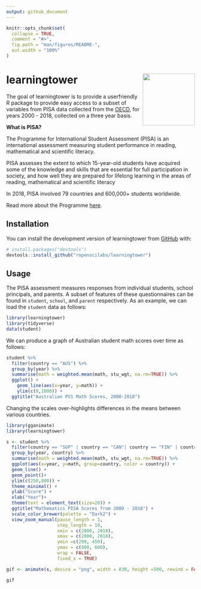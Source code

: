 ```yaml
---
output: github_document
---
```


<!-- README.md is generated from README.Rmd. Please edit that file -->

```r
knitr::opts_chunk$set(
  collapse = TRUE,
  comment = "#>",
  fig.path = "man/figures/README-",
  out.width = "100%"
)
```
# learningtower <img src='man/figures/logo.png' align="right" height="139" />


<!-- badges: start -->
<!-- badges: end -->


The goal of learningtower is to provide a userfriendly R package to provide easy access to a subset of variables from PISA data collected from the [OECD](http://www.oecd.org/pisa/data/), for years 2000 - 2018, collected on a three year basis.

**What is PISA?**

The Programme for International Student Assessment (PISA) is an international assessment measuring student performance in reading, mathematical and scientific literacy.

PISA assesses the extent to which 15-year-old students have acquired some of the knowledge and skills that are essential for full participation in society, and how well they are prepared for lifelong learning in the areas of reading, mathematical and scientific literacy

In 2018, PISA involved 79 countries and 600,000+ students worldwide. 

Read more about the Programme [here](http://www.oecd.org/pisa/aboutpisa/).


## Installation

You can install the development version of learningtower from [GitHub](https://github.com/) with:

``` r
# install.packages("devtools")
devtools::install_github("ropenscilabs/learningtower")
```

## Usage

The PISA assessment measures responses from individual students, school principals, and parents. A subset of features of these questionnaires can be found in `student`, `school`,  and `parent` respectively. As an example, we can load the `student` data as follows:

```r
library(learningtower)
library(tidyverse)
data(student)
```


We can produce a graph of Australian student math scores over time as follows:

```r
student %>% 
  filter(country == "AUS") %>%
  group_by(year) %>%
  summarise(math = weighted.mean(math, stu_wgt, na.rm=TRUE)) %>%
  ggplot() + 
    geom_line(aes(x=year, y=math)) +
    ylim(c(0,1000)) +
  ggtitle("Australian PV1 Math Scores, 2000-2018")
```


Changing the scales over-highlights differences in the means between various countries.

```r
library(gganimate)
library(learningtower)

s <- student %>% 
  filter(country == "SGP" | country == "CAN"| country == "FIN" | country == "NZL" | country == "USA" | country == "JPN" | country == "GBR" | country == "AUS") %>% 
  group_by(year, country) %>%
  summarise(math = weighted.mean(math, stu_wgt, na.rm=TRUE)) %>%
  ggplot(aes(x=year, y=math, group=country, color = country)) + 
  geom_line() +
  geom_point()+
  ylim(c(250,800)) + 
  theme_minimal() +
  ylab("Score") +
  xlab("Year")+
  theme(text = element_text(size=20)) +
  ggtitle("Mathematics PISA Scores from 2000 - 2018") +
  scale_color_brewer(palette = "Dark2") +
  view_zoom_manual(pause_length = 1,
                   step_length = 10, 
                   xmin = c(2000, 2018),
                   xmax = c(2000, 2018),
                   ymin =c(200, 450),
                   ymax = c(800, 600),
                   wrap = FALSE,
                   fixed_x = TRUE)

gif <- animate(s, device = "png", width = 830, height =500, rewind = FALSE, type = "cairo", detail = 3)

gif
```


